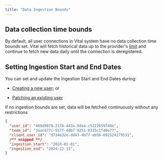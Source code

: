 ```yaml
---
title: "Data Ingestion Bounds"
---
```


## Data collection time bounds

By default, all user connections in Vital system have no data collection time bounds set. 
Vital will fetch historical data up to the provider's [limit](/wearables/providers/introduction#historical-days-retrieved) and continue to fetch new data daily until the connection is deregistered.

##  Setting Ingestion Start and End Dates

You can set and update the Ingestion Start and End Dates during:

* [Creating a new user](/api-reference/user/create-user); or

* [Patching an existing user](/api-reference/user/patch-user)


<Info>
If no ingestion bounds are set, data will be fetched continuously without any restrictions
</Info>

```json Example
{
  "user_id": "409d9870-21fb-443a-8daa-c5222659f40e",
  "team_id": "3aac677c-557f-40b7-9251-0315c1f48e77",
  "client_user_id": "d734e32e-dd43-4b77-ab56-692524279531",
  /** snipped **/
  "ingestion_start": "2024-01-01",
  "ingestion_end": "2024-12-15",
}
```
